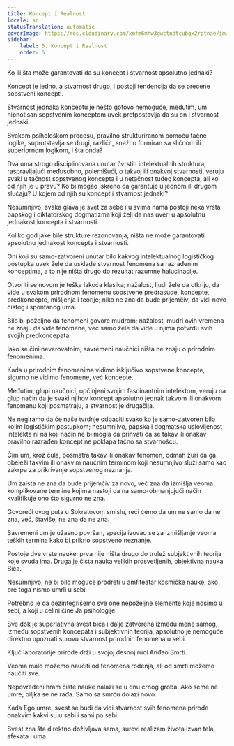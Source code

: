 ```yaml
---
title: Koncept i Realnost
locale: sr
statusTranslation: automatic
coverImage: https://res.cloudinary.com/xmfm6mhw3gwctndtcubgx2rptnae/image/upload/v1741354419/small_cover_la_gran_rebelion_28716e29d2.webp
sidebar:
    label: 6. Koncept i Realnost
    order: 6
---
```

Ko ili šta može garantovati da su koncept i stvarnost apsolutno jednaki?

Koncept je jedno, a stvarnost drugo, i postoji tendencija da se precene sopstveni koncepti.

Stvarnost jednaka konceptu je nešto gotovo nemoguće, međutim, um hipnotisan sopstvenim konceptom uvek pretpostavlja da su on i stvarnost jednaki.

Svakom psihološkom procesu, pravilno strukturiranom pomoću tačne logike, suprotstavlja se drugi, različit, snažno formiran sa sličnom ili superiornom logikom, i šta onda?

Dva uma strogo disciplinovana unutar čvrstih intelektualnih struktura, raspravljajući međusobno, polemišući, o takvoj ili onakvoj stvarnosti, veruju svaki u tačnost sopstvenog koncepta i u netačnost tuđeg koncepta, ali ko od njih je u pravu? Ko bi mogao iskreno da garantuje u jednom ili drugom slučaju? U kojem od njih su koncept i stvarnost jednaki?

Nesumnjivo, svaka glava je svet za sebe i u svima nama postoji neka vrsta papskog i diktatorskog dogmatizma koji želi da nas uveri u apsolutnu jednakost koncepta i stvarnosti.

Koliko god jake bile strukture rezonovanja, ništa ne može garantovati apsolutnu jednakost koncepta i stvarnosti.

Oni koji su samo-zatvoreni unutar bilo kakvog intelektualnog logističkog postupka uvek žele da usklade stvarnost fenomena sa razrađenim konceptima, a to nije ništa drugo do rezultat razumne halucinacije.

Otvoriti se novom je teška lakoća klasika; nažalost, ljudi žele da otkriju, da vide u svakom prirodnom fenomenu sopstvene predrasude, koncepte, predkoncepte, mišljenja i teorije; niko ne zna da bude prijemčiv, da vidi novo čistog i spontanog uma.

Bilo bi poželjno da fenomeni govore mudrom; nažalost, mudri ovih vremena ne znaju da vide fenomene, već samo žele da vide u njima potvrdu svih svojih predkoncepata.

Iako se čini neverovatnim, savremeni naučnici ništa ne znaju o prirodnim fenomenima.

Kada u prirodnim fenomenima vidimo isključivo sopstvene koncepte, sigurno ne vidimo fenomene, već koncepte.

Međutim, glupi naučnici, opčinjeni svojim fascinantnim intelektom, veruju na glup način da je svaki njihov koncept apsolutno jednak takvom ili onakvom fenomenu koji posmatraju, a stvarnost je drugačija.

Ne negiramo da će naše tvrdnje odbaciti svako ko je samo-zatvoren bilo kojim logističkim postupkom; nesumnjivo, papska i dogmatska uslovljenost intelekta ni na koji način ne bi mogla da prihvati da se takav ili onakav pravilno razrađen koncept ne poklapa tačno sa stvarnošću.

Čim um, kroz čula, posmatra takav ili onakav fenomen, odmah žuri da ga obeleži takvim ili onakvim naučnim terminom koji nesumnjivo služi samo kao zakrpa za prikrivanje sopstvenog neznanja.

Um zaista ne zna da bude prijemčiv za novo, već zna da izmišlja veoma komplikovane termine kojima nastoji da na samo-obmanjujući način kvalifikuje ono što sigurno ne zna.

Govoreći ovog puta u Sokratovom smislu, reći ćemo da um ne samo da ne zna, već, štaviše, ne zna da ne zna.

Savremeni um je užasno površan, specijalizovao se za izmišljanje veoma teških termina kako bi prikrio sopstveno neznanje.

Postoje dve vrste nauke: prva nije ništa drugo do trulež subjektivnih teorija koje svuda ima. Druga je čista nauka velikih prosvetljenih, objektivna nauka Bića.

Nesumnjivo, ne bi bilo moguće prodreti u amfiteatar kosmičke nauke, ako pre toga nismo umrli u sebi.

Potrebno je da dezintegrišemo sve one nepoželjne elemente koje nosimo u sebi, a koji u celini čine Ja psihologije.

Sve dok je superlativna svest bića i dalje zatvorena između mene samog, između sopstvenih koncepata i subjektivnih teorija, apsolutno je nemoguće direktno upoznati surovu stvarnost prirodnih fenomena u sebi.

Ključ laboratorije prirode drži u svojoj desnoj ruci Anđeo Smrti.

Veoma malo možemo naučiti od fenomena rođenja, ali od smrti možemo naučiti sve.

Nepovređeni hram čiste nauke nalazi se u dnu crnog groba. Ako seme ne umre, biljka se ne rađa. Samo sa smrću dolazi novo.

Kada Ego umre, svest se budi da vidi stvarnost svih fenomena prirode onakvim kakvi su u sebi i sami po sebi.

Svest zna šta direktno doživljava sama, surovi realizam života izvan tela, afekata i uma.


